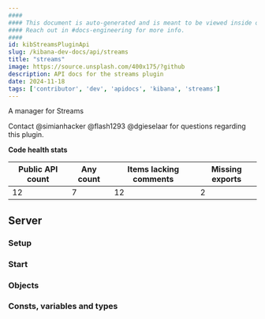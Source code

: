 ```yaml
---
####
#### This document is auto-generated and is meant to be viewed inside our experimental, new docs system.
#### Reach out in #docs-engineering for more info.
####
id: kibStreamsPluginApi
slug: /kibana-dev-docs/api/streams
title: "streams"
image: https://source.unsplash.com/400x175/?github
description: API docs for the streams plugin
date: 2024-11-18
tags: ['contributor', 'dev', 'apidocs', 'kibana', 'streams']
---
```


A manager for Streams

Contact @simianhacker @flash1293 @dgieselaar for questions regarding this plugin.

**Code health stats**

| Public API count  | Any count | Items lacking comments | Missing exports |
|-------------------|-----------|------------------------|-----------------|
| 12 | 7 | 12 | 2 |

## Server

### Setup
<DocDefinitionList data={[streamsObj.server.setup]}/>

### Start
<DocDefinitionList data={[streamsObj.server.start]}/>

### Objects
<DocDefinitionList data={streamsObj.server.objects}/>

### Consts, variables and types
<DocDefinitionList data={streamsObj.server.misc}/>

